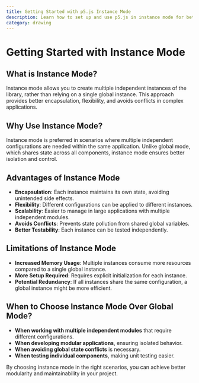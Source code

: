 ```yaml
---
title: Getting Started with p5.js Instance Mode
description: Learn how to set up and use p5.js in instance mode for better modularity and compatibility.
category: drawing
---
```


# Getting Started with Instance Mode

## What is Instance Mode?

Instance mode allows you to create multiple independent instances of the library, rather than relying on a single global instance. This approach provides better encapsulation, flexibility, and avoids conflicts in complex applications.

## Why Use Instance Mode?

Instance mode is preferred in scenarios where multiple independent configurations are needed within the same application. Unlike global mode, which shares state across all components, instance mode ensures better isolation and control.

## Advantages of Instance Mode

- **Encapsulation**: Each instance maintains its own state, avoiding unintended side effects.
- **Flexibility**: Different configurations can be applied to different instances.
- **Scalability**: Easier to manage in large applications with multiple independent modules.
- **Avoids Conflicts**: Prevents state pollution from shared global variables.
- **Better Testability**: Each instance can be tested independently.

## Limitations of Instance Mode

- **Increased Memory Usage**: Multiple instances consume more resources compared to a single global instance.
- **More Setup Required**: Requires explicit initialization for each instance.
- **Potential Redundancy**: If all instances share the same configuration, a global instance might be more efficient.

## When to Choose Instance Mode Over Global Mode?

- **When working with multiple independent modules** that require different configurations.
- **When developing modular applications**, ensuring isolated behavior.
- **When avoiding global state conflicts** is necessary.
- **When testing individual components**, making unit testing easier.

By choosing instance mode in the right scenarios, you can achieve better modularity and maintainability in your project.
